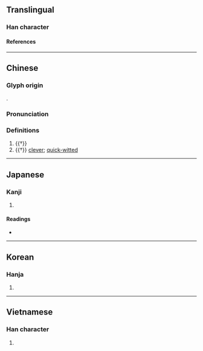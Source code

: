 {{character info/new}}
==Translingual==

===Han character===
{{Han char|rn=38|rad=女|as=05|sn=8|four=48427|canj=VOII|ids=⿰女令}}

====References====
{{Han ref|kx=0258.130|dkj=06163|dj=0523.190|hdz=21039.060|uh=59C8}}

----

==Chinese==
{{zh-forms}}

===Glyph origin===
{{Han etym}}
{{Han compound|女|令|ls=psc|c1=s|c2=p|t1=woman}}.

===Pronunciation===
{{zh-pron
|m=líng
|c=ling4
|mc=y
|oc=y
|cat=pn,a
}}

===Definitions===
{{zh-hanzi}}

# {{†}} {{zh-used2|n|1p=female}}
# {{†}} {{lb|zh|of women}} [[clever]]; [[quick-witted]]

----

==Japanese==

===Kanji===
{{ja-kanji|grade=|rs=女05}}

# {{defn|lang=ja|sort=女05}}

====Readings====
* {{ja-readings|on=[[れい]] (rei), [[りょう]] (ryō)|kun=[[あざな]] (azana)}}

----

==Korean==

===Hanja===
{{ko-hanja|hangeul=령|rv=ryeong|mr=ryŏng}}

# {{defn|lang=ko|sort=女05}}

----

==Vietnamese==

===Han character===
{{vi-hantu|[[lanh]]|rs=女05}}

# {{defn|lang=vi|sort=女05}}